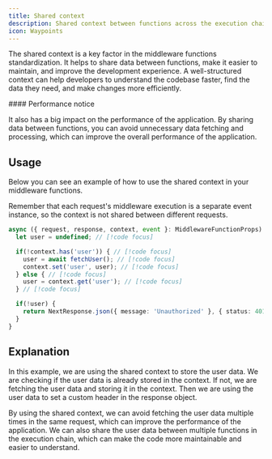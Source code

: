```yaml
---
title: Shared context
description: Shared context between functions across the execution chain
icon: Waypoints
---
```



The shared context is a key factor in the middleware functions standardization. It helps to share data between functions, make it easier to maintain, and improve the development experience. A well-structured context can help developers to understand the codebase faster, find the data they need, and make changes more efficiently.

<Callout>
  #### Performance notice

  It also has a big impact on the performance of the application. By sharing data between functions, you can avoid unnecessary data fetching and processing, which can improve the overall performance of the application.
</Callout>

## Usage

Below you can see an example of how to use the shared context in your middleware functions.

<Callout type="warn">
  Remember that each request's middleware execution is a separate event instance, so the context is not shared between different requests.
</Callout>

```ts title="_middleware.ts"
async ({ request, response, context, event }: MiddlewareFunctionProps) => {
  let user = undefined; // [!code focus]

  if(!context.has('user')) { // [!code focus]
    user = await fetchUser(); // [!code focus]
    context.set('user', user); // [!code focus]
  } else { // [!code focus]
    user = context.get('user'); // [!code focus]
  } // [!code focus]

  if(!user) {
    return NextResponse.json({ message: 'Unauthorized' }, { status: 401 });
  }
}
```

## Explanation

In this example, we are using the shared context to store the user data. We are checking if the user data is already stored in the context. If not, we are fetching the user data and storing it in the context. Then we are using the user data to set a custom header in the response object.

By using the shared context, we can avoid fetching the user data multiple times in the same request, which can improve the performance of the application. We can also share the user data between multiple functions in the execution chain, which can make the code more maintainable and easier to understand.
